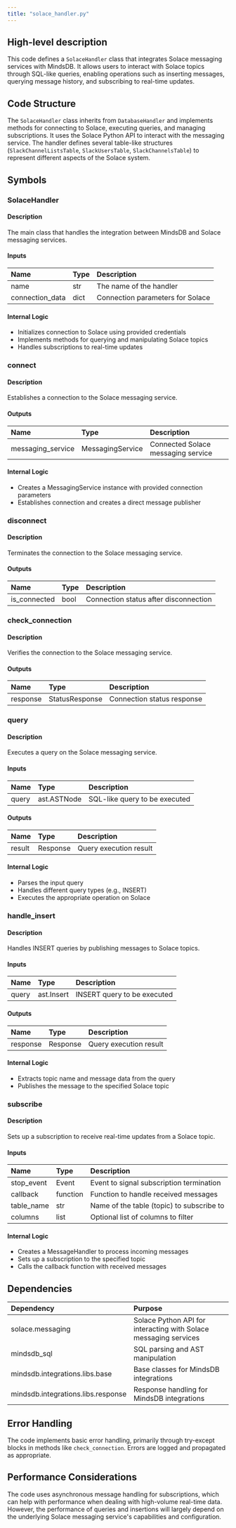 ```yaml
---
title: "solace_handler.py"
---
```


## High-level description
This code defines a `SolaceHandler` class that integrates Solace messaging services with MindsDB. It allows users to interact with Solace topics through SQL-like queries, enabling operations such as inserting messages, querying message history, and subscribing to real-time updates.

## Code Structure
The `SolaceHandler` class inherits from `DatabaseHandler` and implements methods for connecting to Solace, executing queries, and managing subscriptions. It uses the Solace Python API to interact with the messaging service. The handler defines several table-like structures (`SlackChannelListsTable`, `SlackUsersTable`, `SlackChannelsTable`) to represent different aspects of the Solace system.

## Symbols

### SolaceHandler
#### Description
The main class that handles the integration between MindsDB and Solace messaging services.

#### Inputs
| Name | Type | Description |
|:-----|:-----|:------------|
| name | str | The name of the handler |
| connection_data | dict | Connection parameters for Solace |

#### Internal Logic
- Initializes connection to Solace using provided credentials
- Implements methods for querying and manipulating Solace topics
- Handles subscriptions to real-time updates

### connect
#### Description
Establishes a connection to the Solace messaging service.

#### Outputs
| Name | Type | Description |
|:-----|:-----|:------------|
| messaging_service | MessagingService | Connected Solace messaging service |

#### Internal Logic
- Creates a MessagingService instance with provided connection parameters
- Establishes connection and creates a direct message publisher

### disconnect
#### Description
Terminates the connection to the Solace messaging service.

#### Outputs
| Name | Type | Description |
|:-----|:-----|:------------|
| is_connected | bool | Connection status after disconnection |

### check_connection
#### Description
Verifies the connection to the Solace messaging service.

#### Outputs
| Name | Type | Description |
|:-----|:-----|:------------|
| response | StatusResponse | Connection status response |

### query
#### Description
Executes a query on the Solace messaging service.

#### Inputs
| Name | Type | Description |
|:-----|:-----|:------------|
| query | ast.ASTNode | SQL-like query to be executed |

#### Outputs
| Name | Type | Description |
|:-----|:-----|:------------|
| result | Response | Query execution result |

#### Internal Logic
- Parses the input query
- Handles different query types (e.g., INSERT)
- Executes the appropriate operation on Solace

### handle_insert
#### Description
Handles INSERT queries by publishing messages to Solace topics.

#### Inputs
| Name | Type | Description |
|:-----|:-----|:------------|
| query | ast.Insert | INSERT query to be executed |

#### Outputs
| Name | Type | Description |
|:-----|:-----|:------------|
| response | Response | Query execution result |

#### Internal Logic
- Extracts topic name and message data from the query
- Publishes the message to the specified Solace topic

### subscribe
#### Description
Sets up a subscription to receive real-time updates from a Solace topic.

#### Inputs
| Name | Type | Description |
|:-----|:-----|:------------|
| stop_event | Event | Event to signal subscription termination |
| callback | function | Function to handle received messages |
| table_name | str | Name of the table (topic) to subscribe to |
| columns | list | Optional list of columns to filter |

#### Internal Logic
- Creates a MessageHandler to process incoming messages
- Sets up a subscription to the specified topic
- Calls the callback function with received messages

## Dependencies
| Dependency | Purpose |
|:-----------|:--------|
| solace.messaging | Solace Python API for interacting with Solace messaging services |
| mindsdb_sql | SQL parsing and AST manipulation |
| mindsdb.integrations.libs.base | Base classes for MindsDB integrations |
| mindsdb.integrations.libs.response | Response handling for MindsDB integrations |

## Error Handling
The code implements basic error handling, primarily through try-except blocks in methods like `check_connection`. Errors are logged and propagated as appropriate.

## Performance Considerations
The code uses asynchronous message handling for subscriptions, which can help with performance when dealing with high-volume real-time data. However, the performance of queries and insertions will largely depend on the underlying Solace messaging service's capabilities and configuration.